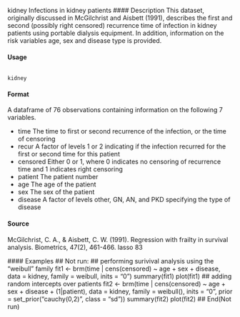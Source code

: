   kidney Infections in kidney patients
  #### Description 
  This dataset, originally discussed in McGilchrist and Aisbett (1991), describes the first and second
  (possibly right censored) recurrence time of infection in kidney patients using portable dialysis
  equipment. In addition, information on the risk variables age, sex and disease type is provided.

####  Usage
<pre><code>
kidney
</code></pre>

#### Format
  A dataframe of 76 observations containing information on the following 7 variables.

* time The time to first or second recurrence of the infection, or the time of censoring
* recur A factor of levels 1 or 2 indicating if the infection recurred for the first or second time for this patient
* censored Either 0 or 1, where 0 indicates no censoring of recurrence time and 1 indicates right censoring
* patient The patient number
* age The age of the patient
* sex The sex of the patient
* disease A factor of levels other, GN, AN, and PKD specifying the type of disease

####  Source
  McGilchrist, C. A., & Aisbett, C. W. (1991). Regression with frailty in survival analysis. Biometrics,
  47(2), 461-466.
  lasso 83
  
  #### Examples
  ## Not run:
  ## performing surivival analysis using the "weibull" family
  fit1 <- brm(time | cens(censored) ~ age + sex + disease,
              data = kidney, family = weibull, inits = "0")
  summary(fit1)
  plot(fit1)
  ## adding random intercepts over patients
  fit2 <- brm(time | cens(censored) ~ age + sex + disease + (1|patient),
              data = kidney, family = weibull(), inits = "0",
              prior = set_prior("cauchy(0,2)", class = "sd"))
  summary(fit2)
  plot(fit2)
  ## End(Not run)

